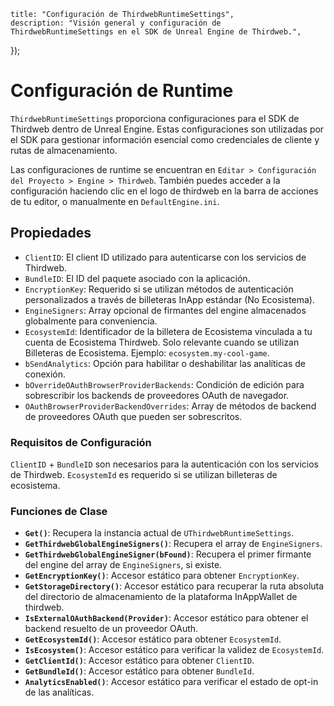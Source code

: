 
    title: "Configuración de ThirdwebRuntimeSettings",
    description: "Visión general y configuración de ThirdwebRuntimeSettings en el SDK de Unreal Engine de Thirdweb.",
});

# Configuración de Runtime

`ThirdwebRuntimeSettings` proporciona configuraciones para el SDK de Thirdweb dentro de Unreal Engine. Estas configuraciones son utilizadas por el SDK para gestionar información esencial como credenciales de cliente y rutas de almacenamiento.

Las configuraciones de runtime se encuentran en `Editar > Configuración del Proyecto > Engine > Thirdweb`. También puedes acceder a la configuración haciendo clic en el logo de thirdweb en la barra de acciones de tu editor, o manualmente en `DefaultEngine.ini`.

## **Propiedades**

- `ClientID`: El client ID utilizado para autenticarse con los servicios de Thirdweb.
- `BundleID`: El ID del paquete asociado con la aplicación.
- `EncryptionKey`: Requerido si se utilizan métodos de autenticación personalizados a través de billeteras InApp estándar (No Ecosistema).
- `EngineSigners`: Array opcional de firmantes del engine almacenados globalmente para conveniencia.
- `EcosystemId`: Identificador de la billetera de Ecosistema vinculada a tu cuenta de Ecosistema Thirdweb.
  Solo relevante cuando se utilizan Billeteras de Ecosistema. Ejemplo: `ecosystem.my-cool-game`.
- `bSendAnalytics`: Opción para habilitar o deshabilitar las analíticas de conexión.
- `bOverrideOAuthBrowserProviderBackends`: Condición de edición para sobrescribir los backends de proveedores OAuth de navegador.
- `OAuthBrowserProviderBackendOverrides`: Array de métodos de backend de proveedores OAuth que pueden ser sobrescritos.

### Requisitos de Configuración

`ClientID` + `BundleID` son necesarios para la autenticación con los servicios de Thirdweb.
`EcosystemId` es requerido si se utilizan billeteras de ecosistema.

### Funciones de Clase

- **`Get()`**: Recupera la instancia actual de `UThirdwebRuntimeSettings`.
- **`GetThirdwebGlobalEngineSigners()`**: Recupera el array de `EngineSigners`.
- **`GetThirdwebGlobalEngineSigner(bFound)`**: Recupera el primer firmante del engine del array de `EngineSigners`, si existe.
- **`GetEncryptionKey()`**: Accesor estático para obtener `EncryptionKey`.
- **`GetStorageDirectory()`**: Accesor estático para recuperar la ruta absoluta del directorio de almacenamiento de la plataforma InAppWallet de thirdweb.
- **`IsExternalOAuthBackend(Provider)`**: Accesor estático para obtener el backend resuelto de un proveedor OAuth.
- **`GetEcosystemId()`**: Accesor estático para obtener `EcosystemId`.
- **`IsEcosystem()`**: Accesor estático para verificar la validez de `EcosystemId`.
- **`GetClientId()`**: Accesor estático para obtener `ClientID`.
- **`GetBundleId()`**: Accesor estático para obtener `BundleId`.
- **`AnalyticsEnabled()`**: Accesor estático para verificar el estado de opt-in de las analíticas.

